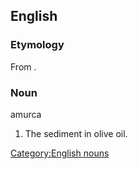 ==English==

===Etymology===
From {{etyl|la}} {{term|amurca||dregs|lang=la}}.

===Noun===
amurca

# The sediment in olive oil.
 
[[Category:English nouns]]